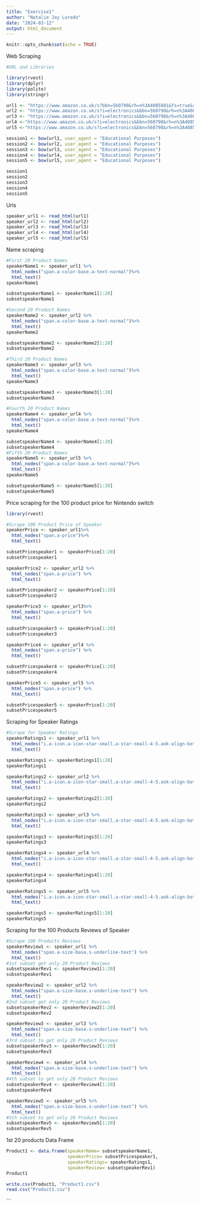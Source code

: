 ```yaml
---
title: "Exercise1"
author: "Natalie Joy Loredo"
date: "2024-03-12"
output: html_document
---
```


```r
knitr::opts_chunk$set(echo = TRUE)
```

Web Scraping
```r
#URL and Libraries

library(rvest)
library(dplyr)
library(polite)
library(stringr)

url1 <- "https://www.amazon.co.uk/s?bbn=560798&rh=n%3A4085881&fs=true&ref=lp_4085881_sar"
url2 <- "https://www.amazon.co.uk/s?i=electronics&bbn=560798&rh=n%3A4085881&fs=true&page=2&qid=1710233936&ref=sr_pg_2"
url3 <- "https://www.amazon.co.uk/s?i=electronics&bbn=560798&rh=n%3A4085881&fs=true&page=3&qid=1710233988&ref=sr_pg_3"
url4 <-"https://www.amazon.co.uk/s?i=electronics&bbn=560798&rh=n%3A4085881&fs=true&page=4&qid=1710234052&ref=sr_pg_4"
url5 <-"https://www.amazon.co.uk/s?i=electronics&bbn=560798&rh=n%3A4085881&fs=true&page=5&qid=1710234067&ref=sr_pg_5"

session1 <- bow(url1, user_agent = "Educational Purposes")
session2 <- bow(url2, user_agent = "Educational Purposes")
session3 <- bow(url3, user_agent = "Educational Purposes")
session4 <- bow(url4, user_agent = "Educational Purposes")
session5 <- bow(url5, user_agent = "Educational Purposes")

session1
session2
session3
session4
session5
```
Urls
```r
speaker_url1 <- read_html(url1)
speaker_url2 <- read_html(url2)
speaker_url3 <- read_html(url3)
speaker_url4 <- read_html(url4)
speaker_url5 <- read_html(url5)
```
Name scraping
```r
#First 20 Product Names
speakerName1 <- speaker_url1 %>%
  html_nodes("span.a-color-base.a-text-normal")%>%
  html_text()
speakerName1

subsetspeakerName1 <- speakerName1[1:20]
subsetspeakerName1

#Second 20 Product Names
speakerName2 <- speaker_url2 %>%
  html_nodes("span.a-color-base.a-text-normal")%>%
  html_text()
speakerName2

subsetspeakerName2 <- speakerName2[1:20]
subsetspeakerName2

#Third 20 Product Names
speakerName3 <- speaker_url3 %>%
  html_nodes("span.a-color-base.a-text-normal")%>%
  html_text()
speakerName3

subsetspeakerName3 <- speakerName3[1:20]
subsetspeakerName3

#Fourth 20 Product Names
speakerName4 <- speaker_url4 %>%
  html_nodes("span.a-color-base.a-text-normal")%>%
  html_text()
speakerName4

subsetspeakerName4 <- speakerName4[1:20]
subsetspeakerName4
#Fifth 20 Product Names
speakerName5 <- speaker_url5 %>%
  html_nodes("span.a-color-base.a-text-normal")%>%
  html_text()
speakerName5

subsetspeakerName5 <- speakerName5[1:20]
subsetspeakerName5
```
Price scraping for the 100 product price for Nintendo switch
```r
library(rvest)

#Scrape 100 Product Price of Speaker
speakerPrice <- speaker_url1%>%
  html_nodes("span.a-price")%>%
  html_text()

subsetPricespeaker1 <- speakerPrice[1:20]
subsetPricespeaker1

speakerPrice2 <- speaker_url2 %>%
  html_nodes("span.a-price") %>%
  html_text()

subsetPricespeaker2 <- speakerPrice[1:20]
subsetPricespeaker2

speakerPrice3 <- speaker_url3%>%
  html_nodes("span.a-price") %>%
  html_text()

subsetPricespeaker3 <- speakerPrice[1:20]
subsetPricespeaker3

speakerPrice4 <- speaker_url4 %>%
  html_nodes("span.a-price") %>%
  html_text()

subsetPricespeaker4 <- speakerPrice[1:20]
subsetPricespeaker4

speakerPrice5 <- speaker_url5 %>%
  html_nodes("span.a-price") %>%
  html_text()

subsetPricespeaker5 <- speakerPrice[1:20]
subsetPricespeaker5
```
Scraping for Speaker Ratings
```r
#Scrape for Speaker Ratings
speakerRatings1 <- speaker_url1 %>%
  html_nodes("i.a-icon.a-icon-star-small.a-star-small-4-5.aok-align-bottom") %>%
  html_text()

speakerRatings1 <- speakerRatings1[1:20]
speakerRatings1

speakerRatings2 <- speaker_url2 %>%
  html_nodes("i.a-icon.a-icon-star-small.a-star-small-4-5.aok-align-bottom") %>%
  html_text()

speakerRatings2 <- speakerRatings2[1:20]
speakerRatings2

speakerRatings3 <- speaker_url3 %>%
  html_nodes("i.a-icon.a-icon-star-small.a-star-small-4-5.aok-align-bottom") %>%
  html_text()

speakerRatings3 <- speakerRatings3[1:20]
speakerRatings3

speakerRatings4 <- speaker_url4 %>%
  html_nodes("i.a-icon.a-icon-star-small.a-star-small-4-5.aok-align-bottom") %>%
  html_text()

speakerRatings4 <- speakerRatings4[1:20]
speakerRatings4

speakerRatings5 <- speaker_url5 %>%
  html_nodes("i.a-icon.a-icon-star-small.a-star-small-4-5.aok-align-bottom") %>%
  html_text()

speakerRatings5 <- speakerRatings5[1:20]
speakerRatings5
```
Scraping for the 100 Products Reviews of Speaker
```r
#Scrape 100 Products Reviews
speakerReview1 <- speaker_url1 %>%
  html_nodes("span.a-size-base.s-underline-text") %>%
  html_text()
#1st subset get only 20 Product Reviews
subsetspeakerRev1 <- speakerReview1[1:20]
subsetspeakerRev1

speakerReview2 <- speaker_url2 %>%
  html_nodes("span.a-size-base.s-underline-text") %>%
  html_text()
#2nd subset get only 20 Product Reviews
subsetspeakerRev2 <- speakerReview2[1:20]
subsetspeakerRev2

speakerReview3 <- speaker_url3 %>%
  html_nodes("span.a-size-base.s-underline-text") %>%
  html_text()
#3rd subset to get only 20 Product Reviews
subsetspeakerRev3 <- speakerReview3[1:20]
subsetspeakerRev3

speakerReview4 <- speaker_url4 %>%
  html_nodes("span.a-size-base.s-underline-text") %>%
  html_text()
#4th subset to get only 20 Product Reviews
subsetspeakerRev4 <- speakerReview4[1:20]
subsetspeakerRev4

speakerReview5 <- speaker_url5 %>%
  html_nodes("span.a-size-base.s-underline-text") %>%
  html_text()
#5th subset to get only 20 Product Reviews
subsetspeakerRev5 <- speakerReview5[1:20]
subsetspeakerRev5
```
1st 20 products Data Frame
```r
Product1 <- data.frame(speakerName= subsetspeakerName1,
                       speakerPrice= subsetPricespeaker1,
                       speakerRatings= speakerRatings1,
                       speakerReview= subsetspeakerRev1)
Product1

write.csv(Product1, "Product1.csv")
read.csv("Product1.csv")
```



```